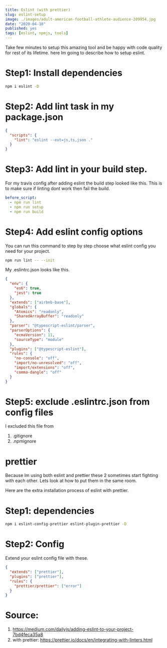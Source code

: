 ```yaml
---
title: Eslint (with prettier)
slug: eslint-setup
image: ./images/adult-american-football-athlete-audience-209954.jpg
date: "2020-04-10"
published: yes
tags: [eslint, npmjs, tools]
---
```




Take few minutes to setup this amazing tool and be happy with code quality for rest of its lifetime. here Im going to describe how to setup eslint.

# Step1: Install dependencies

<CodeDivWrapper>

```bash
npm i eslint -D
```

</CodeDivWrapper>

# Step2: Add lint task in my package.json

<CodeDivWrapper>

```json
{
  "scripts": {
    "lint": "eslint --ext=js,ts,json ."
  }
}
```

</CodeDivWrapper>

# Step3: Add lint in your build step.

For my travis config after adding eslint the build step looked like this. This is to make sure if linting dont work then fail the build.

<CodeDivWrapper>

```yaml
before_script:
  - npm run lint
  - npm run setup
  - npm run build
```

</CodeDivWrapper>

# Step4: Add eslint config options

You can run this command to step by step choose what eslint config you need for your project.

<CodeDivWrapper>

```bash
npm run lint -- --init
```

</CodeDivWrapper>

My .eslintrc.json looks like this.

<CodeDivWrapper>

```json
{
  "env": {
    "es6": true,
    "jest": true
  },
  "extends": ["airbnb-base"],
  "globals": {
    "Atomics": "readonly",
    "SharedArrayBuffer": "readonly"
  },
  "parser": "@typescript-eslint/parser",
  "parserOptions": {
    "ecmaVersion": 11,
    "sourceType": "module"
  },
  "plugins": ["@typescript-eslint"],
  "rules": {
    "no-console": "off",
    "import/no-unresolved": "off",
    "import/extensions": "off",
    "comma-dangle": "off"
  }
}
```

</CodeDivWrapper>

# Step5: exclude .eslintrc.json from config files

I excluded this file from

1. .gitignore
2. .npmignore

# prettier

Because Im using both eslint and prettier these 2 sometimes start fighting with each other. Lets look at how to put them in the same room.

Here are the extra installation process of eslint with prettier.

# Step1: dependencies

<CodeDivWrapper>

```bash
npm i eslint-config-prettier eslint-plugin-prettier -D
```

</CodeDivWrapper>

# Step2: Config

Extend your eslint config file with these.

<CodeDivWrapper>

```json
{
  "extends": ["prettier"],
  "plugins": ["prettier"],
  "rules": {
    "prettier/prettier": ["error"]
  }
}
```

</CodeDivWrapper>

# Source:

1. https://medium.com/dailyjs/adding-eslint-to-your-project-7bd4feca35a8
2. with prettier: https://prettier.io/docs/en/integrating-with-linters.html
